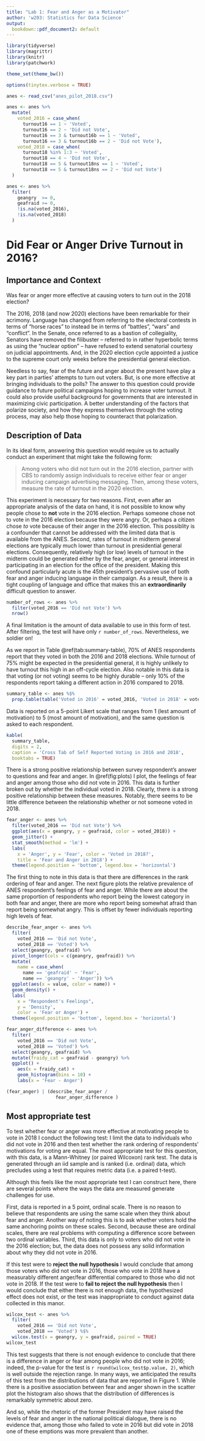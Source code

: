 ```yaml
---
title: "Lab 1: Fear and Anger as a Motivator"
author: 'w203: Statistics for Data Science'
output:
  bookdown::pdf_document2: default
---
```


```r
library(tidyverse) 
library(magrittr)
library(knitr)
library(patchwork)

theme_set(theme_bw())

options(tinytex.verbose = TRUE)
```

```r
anes <- read_csv("anes_pilot_2018.csv")
```

```r
anes <- anes %>% 
  mutate(
    voted_2016 = case_when(
      turnout16 == 1 ~ 'Voted', 
      turnout16 == 2 ~ 'Did not Vote', 
      turnout16 == 3 & turnout16b == 1 ~ 'Voted', 
      turnout16 == 3 & turnout16b == 2 ~ 'Did not Vote'), 
    voted_2018 = case_when(
      turnout18 %in% 1:3 ~ 'Voted', 
      turnout18 == 4 ~ 'Did not Vote', 
      turnout18 == 5 & turnout18ns == 1 ~ 'Voted', 
      turnout18 == 5 & turnout18ns == 2 ~ 'Did not Vote')
  )
```

```r
anes <- anes %>% 
  filter(
    geangry  >= 0, 
    geafraid >= 0, 
    !is.na(voted_2016), 
    !is.na(voted_2018)
  )
```

# Did Fear or Anger Drive Turnout in 2016? 

## Importance and Context

Was fear or anger more effective at causing voters to turn out in the 2018 election? 

The 2016, 2018 (and now 2020) elections have been remarkable for their acrimony. Language has changed from referring to the electoral contests in terms of "horse races" to instead be in terms of "battles", "wars" and "conflict". In the Senate, once referred to as a bastion of collegiality, Senators have removed the filibuster -- referred to in rather hyperbolic terms as using the "nuclear option" -- have refused to extend senatorial courtesy on judicial appointments. And, in the 2020 election cycle appointed a justice to the supreme court only weeks before the presidential general election. 

Needless to say, fear of the future and anger about the present have play a key part in parties' attempts to turn out voters. But, is one more effective at bringing individuals to the polls? The answer to this question could provide guidance to future political campaigns hoping to increase voter turnout. It could also provide useful background for governments that are interested in maximizing civic participation.  A better understanding of the factors that polarize society, and how they express themselves through the voting process, may also help those hoping to counteract that polarization.

## Description of Data

In its ideal form, answering this question would require us to actually conduct an experiment that might take the following form: 

> Among voters who did not turn out in the 2016 election, partner with CBS to randomly assign individuals to receive either fear or anger inducing campaign advertising messaging. Then, among these voters, measure the rate of turnout in the 2020 election. 

This experiment is necessary for two reasons. First, even after an appropriate analysis of the data on hand, it is not possible to know why people chose to **not**  vote in the 2016 election. Perhaps someone chose not to vote in the 2016 election because they were angry. Or, perhaps a citizen  chose *to* vote because of their anger in the 2016 election. This possiblity is a confounder that cannot be addressed with the limited data that is available from the ANES. Second, rates of turnout in midterm general elections are typically much lower than turnout in presidential general elections. Consequently, relatively high (or low) levels of turnout in the midterm could be generated either by the fear, anger, or general interest in participating in an election for the office of the president. Making this confound particularly acute is the 45th president's pervasive use of both fear and anger inducing language in their campaign. As a result, there is a tight coupling of language and office that makes this an **extraordinarily** difficult question to answer. 

```r
number_of_rows <- anes %>% 
  filter(voted_2016 == 'Did not Vote') %>% 
  nrow()
```

A final limitation is the amount of data available to use in this form of test. After filtering, the test will have only `r number_of_rows`. Nevertheless, we soldier on! 

As we report in Table \@ref(tab:summary-table), 70% of ANES respondents report that they voted in both the 2016 and 2018 elections. While turnout of 75% might be expected in the presidential general, it is highly unlikely to have turnout this high in an off-cycle election. Also notable in this data is that voting (or not voting) seems to be highly durable -- only 10% of the respondents report taking a different action in 2016 compared to 2018. 

```r
summary_table <- anes %$% 
  prop.table(table('Voted in 2016' = voted_2016, 'Voted in 2018' = voted_2018))
```

Data is reported on a 5-point Likert scale that ranges from 1 (lest amount of motivation) to 5 (most amount of motivation), and the same question is asked to each respondent. 

```r
kable(
  summary_table,
  digits = 2,
  caption = 'Cross Tab of Self Reported Voting in 2016 and 2018', 
  booktabs = TRUE)
```

There is a strong positive relationship between survey respondent's answer to questions and fear and anger. In \@ref(fig:plots) I plot, the feelings of fear and anger among those who did not vote in 2016. This data is further broken out by whether the individual voted in 2018. Clearly, there is a strong positive relationship between these measures. Notably, there seems to be little difference between the relationship whether or not someone voted in 2018. 

```r
fear_anger <- anes %>% 
  filter(voted_2016 == 'Did not Vote') %>% 
  ggplot(aes(x = geangry, y = geafraid, color = voted_2018)) + 
  geom_jitter() + 
  stat_smooth(method = 'lm') + 
  labs(
    x = 'Anger', y = 'Fear', color = 'Voted in 2018?', 
    title = 'Fear and Anger in 2018') + 
  theme(legend.position = 'bottom', legend.box = 'horizontal')
```

The first thing to note in this data is that there are differences in the rank ordering of fear and anger. The next figure plots the relative prevalence of ANES respondent's feelings of fear and anger. While there are about the same proportion of respondents who report being the lowest category in both fear and anger, there are more who report being somewhat afraid than report being somewhat angry. This is offset by fewer individuals reporting high levels of fear. 

```r
describe_fear_anger <- anes %>% 
  filter(
    voted_2016 == 'Did not Vote', 
    voted_2018 == 'Voted') %>% 
  select(geangry, geafraid) %>% 
  pivot_longer(cols = c(geangry, geafraid)) %>% 
  mutate(
    name = case_when(
      name == 'geafraid' ~ 'Fear', 
      name == 'geangry' ~ 'Anger')) %>% 
  ggplot(aes(x = value, color = name)) + 
  geom_density() + 
  labs(
    x = "Respondent's Feelings", 
    y = 'Density',
    color = 'Fear or Anger') + 
  theme(legend.position = 'bottom', legend.box = 'horizontal')
```

```r
fear_anger_difference <- anes %>% 
  filter(
    voted_2016 == 'Did not Vote',
    voted_2018 == 'Voted') %>% 
  select(geangry, geafraid) %>% 
  mutate(fraidy_cat = geafraid - geangry) %>% 
  ggplot() + 
    aes(x = fraidy_cat) + 
    geom_histogram(bins = 10) + 
    labs(x = 'Fear - Anger')
```


```r
(fear_anger) | (describe_fear_anger / 
                  fear_anger_difference ) 
```

## Most appropriate test 
To test whether fear or anger was more effective at motivating people to vote in 2018 I conduct the following test: I limit the data to individuals who did not vote in 2016 and then test whether the rank ordering of respondents' motivations for voting are equal. The most appropriate test for this question, with this data, is a Mann-Whitney (or paired Wilcoxon) rank test. The data is generated through an iid sample and is ranked (i.e. ordinal) data, which precludes using a test that requires metric data (i.e. a paired t-test). 

Although this feels like the most appropriate test I can construct here, there are several points where the ways the data are measured generate challenges for use. 

First, data is reported in a 5 point, ordinal scale. There is no reason to believe that respondents are using the same scale when they think about fear and anger. Another way of noting this is to ask whether voters hold the same anchoring points on these scales. Second, because these are ordinal scales, there are real problems with computing a difference score between two ordinal variables. Third, this data is only to voters who did not vote in the 2016 election; but, the data does not possess any solid information about why they did not vote in 2016. 

If this test were to **reject the null hypothesis** I would conclude that among those voters who did not vote in 2016, those who vote in 2018 have a measurably different anger/fear differential compared to those who did not vote in 2018. If the test were to **fail to reject the null hypothesis** then I would conclude that either there is not enough data, the hypothesized effect does not exist, or the test was inappropriate to conduct against data collected in this manor. 

```r
wilcox_test <- anes %>% 
  filter(
    voted_2016 == 'Did not Vote', 
    voted_2018 == 'Voted') %$% 
  wilcox.test(x = geangry, y = geafraid, paired = TRUE)
wilcox_test
```

This test suggests that there is not enough evidence to conclude that there is a difference in anger or fear among people who did not vote in 2016; indeed, the p-value for the test is `r round(wilcox_test$p.value, 2)`, which is well outside the rejection range. In many ways, we anticipated the results of this test from the distributions of data that are reported in Figure 1. While there is a positive association between fear and anger shown in the scatter plot the histogram also shows that the distribution of differences is remarkably symmetric about zero. 

And so, while the rhetoric of the former President may have raised the levels of fear and anger in the national political dialogue, there is no evidence that, among those who failed to vote in 2016 but did vote in 2018 one of these emptions was more prevalent than another. 
